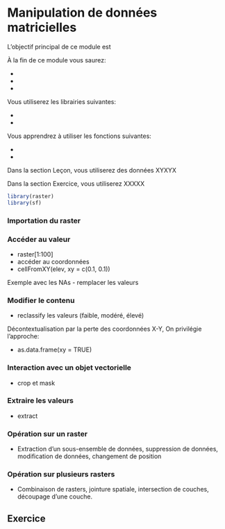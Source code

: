 # Manipulation de données matricielles {#manip_mat}


L'objectif principal de ce module est

À la fin de ce module vous saurez:

-
-
-

Vous utiliserez les librairies suivantes:

-
-

Vous apprendrez à utiliser les fonctions suivantes:

-
-

Dans la section Leçon, vous utiliserez des données XYXYX

Dans la section Exercice, vous utiliserez XXXXX

```r
library(raster)
library(sf)
```

### Importation du raster

### Accéder au valeur

- raster[1:100]
- accéder au coordonnées
- cellFromXY(elev, xy = c(0.1, 0.1))

Exemple avec les NAs
- remplacer les valeurs

### Modifier le contenu

- reclassify les valeurs (faible, modéré, élevé)

Décontextualisation par la perte des coordonnées X-Y, On privilégie l'approche:

- as.data.frame(xy = TRUE)

### Interaction avec un objet vectorielle

- crop et mask

### Extraire les valeurs

- extract


### Opération sur un raster

-	Extraction d’un sous-ensemble de données, suppression de données, modification de données, changement de position

### Opération sur plusieurs rasters

-	Combinaison de rasters, jointure spatiale, intersection de couches, découpage d’une couche.

## Exercice